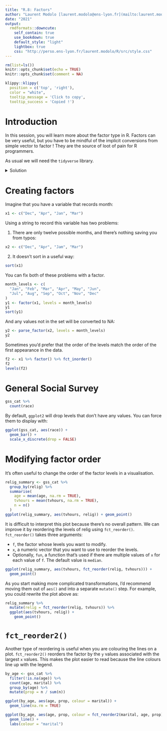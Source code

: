 ```yaml
---
title: "R.8: Factors"
author: "Laurent Modolo [laurent.modolo@ens-lyon.fr](mailto:laurent.modolo@ens-lyon.fr)"
date: "2021"
output:
  rmdformats::downcute:
    self_contain: true
    use_bookdown: true
    default_style: "light"
    lightbox: true
    css: "http://perso.ens-lyon.fr/laurent.modolo/R/src/style.css"
---
```


```r
rm(list=ls())
knitr::opts_chunk$set(echo = TRUE)
knitr::opts_chunk$set(comment = NA)
```
```r
klippy::klippy(
  position = c('top', 'right'),
  color = "white",
  tooltip_message = 'Click to copy',
  tooltip_success = 'Copied !')
```

# Introduction

In this session, you will learn more about the factor type in R.
Factors can be very useful, but you have to be mindful of the implicit conversions from simple vector to factor !
They are the source of loot of pain for R programmers.

<div class="pencadre">
As usual we will need the `tidyverse` library.
</div>

<details><summary>Solution</summary>
<p>
```r
library(tidyverse)
```
</p>
</details>

# Creating factors

Imagine that you have a variable that records month:

```r
x1 <- c("Dec", "Apr", "Jan", "Mar")
```

Using a string to record this variable has two problems:

1. There are only twelve possible months, and there’s nothing saving you from typos:

```r
x2 <- c("Dec", "Apr", "Jam", "Mar")
```

2. It doesn’t sort in a useful way:

```r
sort(x1)
```

You can fix both of these problems with a factor.

```r
month_levels <- c(
  "Jan", "Feb", "Mar", "Apr", "May", "Jun", 
  "Jul", "Aug", "Sep", "Oct", "Nov", "Dec"
)
y1 <- factor(x1, levels = month_levels)
y1
sort(y1)
```

And any values not in the set will be converted to NA:

```r
y2 <- parse_factor(x2, levels = month_levels)
y2
```

Sometimes you’d prefer that the order of the levels match the order of the first appearance in the data.

```r
f2 <- x1 %>% factor() %>% fct_inorder()
f2
levels(f2)
```

# General Social Survey

```r
gss_cat %>%
  count(race)
```

By default, `ggplot2` will drop levels that don’t have any values. You can force them to display with:

```r
ggplot(gss_cat, aes(race)) +
  geom_bar() +
  scale_x_discrete(drop = FALSE)
```

# Modifying factor order

It’s often useful to change the order of the factor levels in a visualisation.

```r
relig_summary <- gss_cat %>%
  group_by(relig) %>%
  summarise(
    age = mean(age, na.rm = TRUE),
    tvhours = mean(tvhours, na.rm = TRUE),
    n = n()
  )
ggplot(relig_summary, aes(tvhours, relig)) + geom_point()
```

It is difficult to interpret this plot because there’s no overall pattern. We can improve it by reordering the levels of relig using `fct_reorder()`. `fct_reorder()` takes three arguments:

- `f`, the factor whose levels you want to modify.
- `x`, a numeric vector that you want to use to reorder the levels.
- Optionally, `fun`, a function that’s used if there are multiple values of `x` for each value of `f`. The default value is `median`.

```r
ggplot(relig_summary, aes(tvhours, fct_reorder(relig, tvhours))) +
  geom_point()
```

As you start making more complicated transformations, I’d recommend moving them out of `aes()` and into a separate `mutate()` step. For example, you could rewrite the plot above as:

```r
relig_summary %>%
  mutate(relig = fct_reorder(relig, tvhours)) %>%
  ggplot(aes(tvhours, relig)) +
    geom_point()
```

# `fct_reorder2()`

Another type of reordering is useful when you are colouring the lines on a plot. `fct_reorder2()` reorders the factor by the `y` values associated with the largest `x` values. This makes the plot easier to read because the line colours line up with the legend.

```r
by_age <- gss_cat %>%
  filter(!is.na(age)) %>%
  count(age, marital) %>%
  group_by(age) %>%
  mutate(prop = n / sum(n))
```

```r
ggplot(by_age, aes(age, prop, colour = marital)) +
  geom_line(na.rm = TRUE)
```

```r
ggplot(by_age, aes(age, prop, colour = fct_reorder2(marital, age, prop))) +
  geom_line() +
  labs(colour = "marital")
```